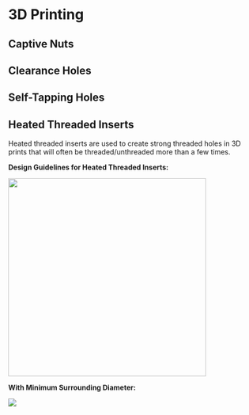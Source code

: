 
# 3D Printing

## Captive Nuts

## Clearance Holes

## Self-Tapping Holes

## Heated Threaded Inserts

Heated threaded inserts are used to create strong threaded holes in 3D prints that
will often be threaded/unthreaded more than a few times. 

**Design Guidelines for Heated Threaded Inserts:**

<img src={heat_insert} width="400" />

**With Minimum Surrounding Diameter:**

<img src={heat_insert_2} />
